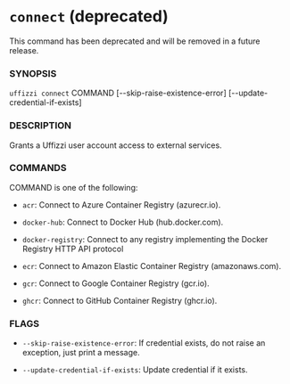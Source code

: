 
# `connect` (deprecated)  

<Callout type="warning">
  This command has been deprecated and will be removed in a future release.
</Callout>

### SYNOPSIS

`uffizzi connect` COMMAND [--skip-raise-existence-error] [--update-credential-if-exists]

### DESCRIPTION

Grants a Uffizzi user account access to external services.

### COMMANDS

COMMAND is one of the following:

* `acr`:
  Connect to Azure Container Registry (azurecr.io).

* `docker-hub`:
  Connect to Docker Hub (hub.docker.com).

* `docker-registry`:
  Connect to any registry implementing the Docker Registry HTTP API protocol

* `ecr`:
  Connect to Amazon Elastic Container Registry (amazonaws.com).

* `gcr`:
  Connect to Google Container Registry (gcr.io).

* `ghcr`:
  Connect to GitHub Container Registry (ghcr.io).


### FLAGS

* `--skip-raise-existence-error`:
  If credential exists, do not raise an exception, just print a message.

* `--update-credential-if-exists`:
  Update credential if it exists.